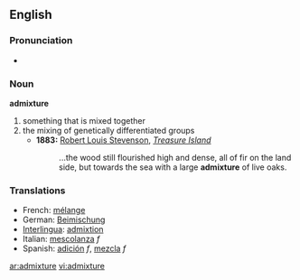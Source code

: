 ==English==

===Pronunciation===
*{{audio|en-us-admixture.ogg|Audio (US)}}


===Noun===
'''admixture'''

# something that is mixed together
# the mixing of genetically differentiated groups
#* '''1883:''' [[w:Robert Louis Stevenson|Robert Louis Stevenson]], ''[[w:Treasure Island|Treasure Island]]''
#*: ...the wood still flourished high and dense, all of fir on the land side, but towards the sea with a large '''admixture''' of live oaks.

===Translations===
*French: [[mélange]]
*German: [[Beimischung]] 
*[[Interlingua]]: [[admixtion]] 
*Italian: [[mescolanza]] ''f''
*Spanish: [[adición]] ''f'', [[mezcla]] ''f''

[[ar:admixture]]
[[vi:admixture]]